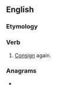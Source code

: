 ==English==

===Etymology===
{{prefix|en|re|consign}}

===Verb===
{{en-verb|reconsigns|reconsigning|reconsigned|reconsigned}}

# [[consign|Consign]] again.

===Anagrams===
* {{anagrams|en|a=ceginnors|censoring|consigner|necrosing|recognins}}